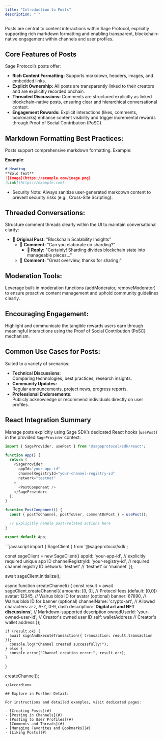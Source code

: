 ```yaml
---
title: "Introduction to Posts"
description: " "
---
```


Posts are central to content interactions within Sage Protocol, explicitly supporting rich markdown formatting and enabling transparent, blockchain-native engagement within channels and user profiles.

## Core Features of Posts

Sage Protocol’s posts offer:

- **Rich Content Formatting:** Supports markdown, headers, images, and embedded links.
- **Explicit Ownership:** All posts are transparently linked to their creators and are explicitly recorded onchain.
- **Threaded Discussions:** Comments are structured explicitly as linked blockchain-native posts, ensuring clear and hierarchical conversational context.
- **Engagement Rewards:** Explicit interactions (likes, comments, bookmarks) enhance content visibility and trigger incremental rewards through Proof of Social Contribution (PoSC).

## Markdown Formatting Best Practices:

Posts support comprehensive markdown formatting. Example:

**Example**:

```markdown
# Heading
**Bold Text**  
![Image](https://example.com/image.png)  
[Link](https://example.com)
```

- Security Note: Always sanitize user-generated markdown content to prevent security risks (e.g., Cross-Site Scripting).

## Threaded Conversations:

Structure comment threads clearly within the UI to maintain conversational clarity:

- 📝 **Original Post:** "Blockchain Scalability Insights"
  - 💬 **Comment:** "Can you elaborate on sharding?"
    - 💬 **Reply:** "Certainly\! Sharding divides blockchain state into manageable pieces..."
  - 💬 **Comment:** "Great overview, thanks for sharing\!"

## Moderation Tools:

Leverage built-in moderation functions (addModerator, removeModerator) to ensure proactive content management and uphold community guidelines clearly.

## Encouraging Engagement:

Highlight and communicate the tangible rewards users earn through meaningful interactions using the Proof of Social Contribution (PoSC) mechanism.

## Common Use Cases for Posts:

Suited to a variety of scenarios:

- **Technical Discussions:**\
  Comparing technologies, best practices, research insights.
- **Community Updates:**\
  Regular announcements, project news, progress reports.
- **Professional Endorsements:**\
  Publicly acknowledge or recommend individuals directly on user profiles.

## React Integration Summary

Manage posts explicitly using Sage SDK’s dedicated React hooks (`usePost`) in the provided `SageProvider` context:

```typescript
import { SageProvider, usePost } from '@sageprotocol/sdk/react';

function App() {
  return (
    <SageProvider
      appId="your-app-id"
      channelRegistryId="your-channel-registry-id"
      network="testnet"
    >
      <PostComponent />
    </SageProvider>
  );
}

function PostComponent() {
  const { postToChannel, postToUser, commentOnPost } = usePost();

  // Explicitly handle post-related actions here
}

export default App;
```

<Accordion title="Direct JavaScript Example for Creating Channels" icon="rectangle-code" iconType="sharp-solid">
  ```javascript
  import { SageClient } from '@sageprotocol/sdk';
  
  const sageClient = new SageClient({
    appId: 'your-app-id',                      // explicitly required unique app ID
    channelRegistryId: 'your-registry-id',     // required channel registry ID
    network: 'testnet'                         // 'testnet' or 'mainnet'
  });
  
  await sageClient.initialize();
  
  async function createChannel() {
    const result = await sageClient.createChannel({
      amounts: [0, 0],                         // Protocol fees (default: [0,0])
      avatar: 12345,                           // Walrus blob ID for avatar (optional)
      banner: 67890,                           // Walrus blob ID for banner (optional)
      channelName: 'crypto-art',               // Allowed characters: a-z, A-Z, 0-9, dash
      description: '**Digital art and NFT discussions**', // Markdown-supported description
      ownedUserId: 'your-owned-user-id',       // Creator's owned user ID
      self: walletAddress                      // Creator's wallet address
    });
  
    if (result.ok) {
      await signAndExecuteTransaction({ transaction: result.transaction });
      console.log("Channel created successfully!");
    } else {
      console.error("Channel creation error:", result.err);
    }
  }
  
  createChannel();
  ```
</Accordion>

## Explore in Further Detail:

For instructions and detailed examples, visit dedicated pages:

- [Creating Posts](#)
- [Posting in Channels](#)
- [Posting to User Profiles](#)
- [Comments and Threads](#)
- [Managing Favorites and Bookmarks](#)
- [Liking Posts](#)